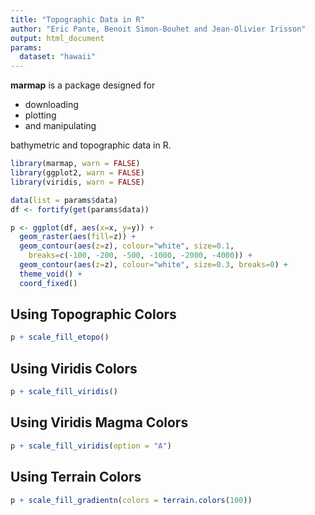 ```yaml
---
title: "Topographic Data in R"
author: "Eric Pante, Benoit Simon-Bouhet and Jean-Olivier Irisson"
output: html_document
params:
  dataset: "hawaii"
---
```


**marmap** is a package designed for

- downloading
- plotting
- and manipulating 

bathymetric and topographic data in R.

```r
library(marmap, warn = FALSE)
library(ggplot2, warn = FALSE)
library(viridis, warn = FALSE)

data(list = params$data)
df <- fortify(get(params$data))

p <- ggplot(df, aes(x=x, y=y)) +
  geom_raster(aes(fill=z)) +
  geom_contour(aes(z=z), colour="white", size=0.1,
    breaks=c(-100, -200, -500, -1000, -2000, -4000)) + 
  geom_contour(aes(z=z), colour="white", size=0.3, breaks=0) + 
  theme_void() + 
  coord_fixed()
```

## Using Topographic Colors

```r
p + scale_fill_etopo()
```

## Using Viridis Colors

```r
p + scale_fill_viridis()
```

## Using Viridis Magma Colors

```r
p + scale_fill_viridis(option = "A")
```

## Using Terrain Colors

```r
p + scale_fill_gradientn(colors = terrain.colors(100))
```
